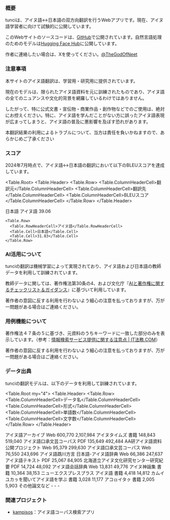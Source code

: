 
### 概要

tunciは、アイヌ語↔日本語の双方向翻訳を行うWebアプリです。現在、アイヌ語学習者に向けて試験的に公開しています。

このWebサイトのソースコードは、[GitHub](https://github.com/neet/tunci)で公開されています。自然言語処理のためのモデルは[Hugging Face Hub](https://huggingface.co/aynumosir)に公開しています。

作者に連絡したい場合は、Xを使ってください。[@TheGodOfNeet](https://x.com/TheGodOfNeet)

### 注意事項

本サイトのアイヌ語翻訳は、学習用・研究用に提供されています。

現在のモデルは、限られたアイヌ語資料を元に訓練されたものであり、アイヌ語の全てのニュアンスや文化的背景を網羅しているわけではありません。

したがって、特に公式文書・宣伝物・商業作品・創作物などでのご使用は、絶対にお控えください。特に、アイヌ語を学んだことがない方に誤ったアイヌ語表現が広まってしまうと、アイヌ語の普及に悪影響を及ぼす恐れがあります。

本翻訳結果の利用によるトラブルについて、当方は責任を負いかねますので、あらかじめご了承ください

### スコア

2024年7月時点で、アイヌ語↔日本語の翻訳において以下のBLEUスコアを達成しています。

<Table.Root>
  <Table.Header>
    <Table.Row>
      <Table.ColumnHeaderCell>翻訳元</Table.ColumnHeaderCell>
      <Table.ColumnHeaderCell>翻訳先</Table.ColumnHeaderCell>
      <Table.ColumnHeaderCell>BLEUスコア</Table.ColumnHeaderCell>
    </Table.Row>
  </Table.Header>

  <tbody>
    <Table.Row>
      <Table.RowHeaderCell>日本語</Table.RowHeaderCell>
      <Table.Cell>アイヌ語</Table.Cell>
      <Table.Cell>39.06</Table.Cell>
    </Table.Row>

    <Table.Row>
      <Table.RowHeaderCell>アイヌ語</Table.RowHeaderCell>
      <Table.Cell>日本語</Table.Cell>
      <Table.Cell>31.83</Table.Cell>
    </Table.Row>

  </tbody>
</Table.Root>

### AI活用について

tunciの翻訳は機械学習によって実現されており、アイヌ語および日本語の教師データを利用して訓練されています。

教師データに関しては、著作権法第30条の4、および文化庁『[AIと著作権に関するチェックリスト＆ガイダンス](https://www.bunka.go.jp/seisaku/bunkashingikai/chosakuken/seisaku/r06_02/pdf/94089701_05.pdf)』に基づいて利用しています。

著作者の意図に反する利用を行わないよう細心の注意を払っておりますが、万が一問題がある場合はご連絡ください。

### 用例機能について

著作権法４７条の５に基づき、元資料のうちキーワードに一致した部分のみを表示しています。（参考：[情報検索サービス提供に関する注意点 | IT法務.COM](https://www.it-houmu.com/archives/1741)）

著作者の意図に反する利用を行わないよう細心の注意を払っておりますが、万が一問題がある場合はご連絡ください。

### データ出典

tunciの翻訳モデルは、以下のデータを利用して訓練されています。

<Table.Root my="4">
  <Table.Header>
    <Table.Row>
      <Table.ColumnHeaderCell>データ名</Table.ColumnHeaderCell>
      <Table.ColumnHeaderCell>形式</Table.ColumnHeaderCell>
      <Table.ColumnHeaderCell>単語数</Table.ColumnHeaderCell>
      <Table.ColumnHeaderCell>文字数</Table.ColumnHeaderCell>
    </Table.Row>
  </Table.Header>
  <tbody>
    <Table.Row>
      <Table.RowHeaderCell>アイヌ語アーカイブ</Table.RowHeaderCell>
      <Table.Cell>Web</Table.Cell>
      <Table.Cell>600,770</Table.Cell>
      <Table.Cell>2,107,984</Table.Cell>
    </Table.Row>
    <Table.Row>
      <Table.RowHeaderCell>アイヌタイムズ</Table.RowHeaderCell>
      <Table.Cell>書籍</Table.Cell>
      <Table.Cell>148,843</Table.Cell>
      <Table.Cell>519,040</Table.Cell>
    </Table.Row>
    <Table.Row>
      <Table.RowHeaderCell>アイヌ語口承文芸コーパス</Table.RowHeaderCell>
      <Table.Cell>PDF</Table.Cell>
      <Table.Cell>135,649</Table.Cell>
      <Table.Cell>492,484</Table.Cell>
    </Table.Row>
    <Table.Row>
      <Table.RowHeaderCell>
        AA研アイヌ語資料公開プロジェクト
      </Table.RowHeaderCell>
      <Table.Cell>Web</Table.Cell>
      <Table.Cell>95,379</Table.Cell>
      <Table.Cell>299,630</Table.Cell>
    </Table.Row>
    <Table.Row>
      <Table.RowHeaderCell>アイヌ語口承文芸コーパス</Table.RowHeaderCell>
      <Table.Cell>Web</Table.Cell>
      <Table.Cell>76,550</Table.Cell>
      <Table.Cell>243,696</Table.Cell>
    </Table.Row>
    <Table.Row>
      <Table.RowHeaderCell>
        アイヌ語鵡川方言 日本語-アイヌ語辞典
      </Table.RowHeaderCell>
      <Table.Cell>Web</Table.Cell>
      <Table.Cell>66,386</Table.Cell>
      <Table.Cell>247,637</Table.Cell>
    </Table.Row>
    <Table.Row>
      <Table.RowHeaderCell>アイヌ語テキスト</Table.RowHeaderCell>
      <Table.Cell>PDF</Table.Cell>
      <Table.Cell>25,067</Table.Cell>
      <Table.Cell>84,905</Table.Cell>
    </Table.Row>
    <Table.Row>
      <Table.RowHeaderCell>
        北海道立アイヌ文化研究センター研究紀要
      </Table.RowHeaderCell>
      <Table.Cell>PDF</Table.Cell>
      <Table.Cell>14,724</Table.Cell>
      <Table.Cell>48,092</Table.Cell>
    </Table.Row>
    <Table.Row>
      <Table.RowHeaderCell>アイヌ語会話辞典</Table.RowHeaderCell>
      <Table.Cell>Web</Table.Cell>
      <Table.Cell>13,831</Table.Cell>
      <Table.Cell>49,776</Table.Cell>
    </Table.Row>
    <Table.Row>
      <Table.RowHeaderCell>アイヌ神謡集</Table.RowHeaderCell>
      <Table.Cell>書籍</Table.Cell>
      <Table.Cell>10,364</Table.Cell>
      <Table.Cell>38,153</Table.Cell>
    </Table.Row>
    <Table.Row>
      <Table.RowHeaderCell>
        ニューエクスプレスプラス アイヌ語
      </Table.RowHeaderCell>
      <Table.Cell>書籍</Table.Cell>
      <Table.Cell>4,418</Table.Cell>
      <Table.Cell>14,812</Table.Cell>
    </Table.Row>
    <Table.Row>
      <Table.RowHeaderCell>
        カムイユカㇻを聞いてアイヌ語を学ぶ
      </Table.RowHeaderCell>
      <Table.Cell>書籍</Table.Cell>
      <Table.Cell>3,028</Table.Cell>
      <Table.Cell>11,177</Table.Cell>
    </Table.Row>
    <Table.Row>
      <Table.RowHeaderCell>アコㇿイタㇰ</Table.RowHeaderCell>
      <Table.Cell>書籍</Table.Cell>
      <Table.Cell>2,005</Table.Cell>
      <Table.Cell>5,903</Table.Cell>
    </Table.Row>
    <Table.Row>
      <Table.RowHeaderCell>その他論文など</Table.RowHeaderCell>
      <Table.Cell>-</Table.Cell>
      <Table.Cell>-</Table.Cell>
      <Table.Cell>-</Table.Cell>
    </Table.Row>
  </tbody>
</Table.Root>

### 関連プロジェクト

- [kampisos](https://kampisos.aynu.io)：アイヌ語コーパス検索アプリ
